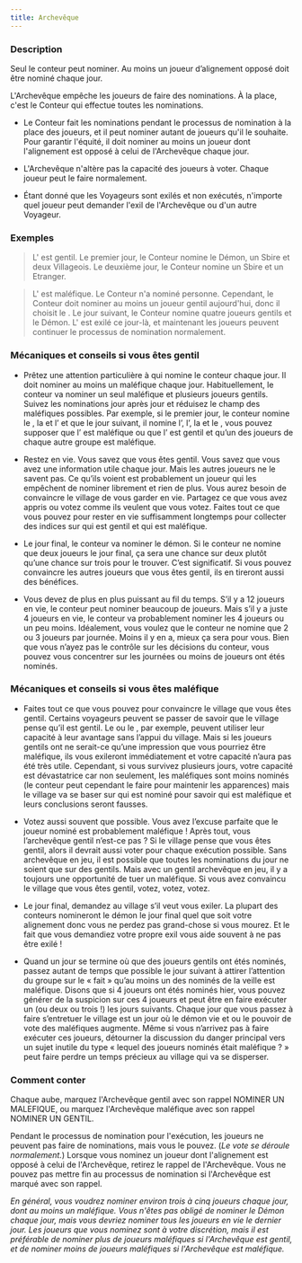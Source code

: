 ```yaml
---
title: Archevêque
---
```



<Role ARCHEVEQUE header />

### Description

Seul le conteur peut nominer. Au moins un joueur d’alignement opposé doit être nominé chaque jour.

L'Archevêque empêche les joueurs de faire des nominations. À la place, c'est le Conteur qui effectue toutes les nominations. 

-   Le Conteur fait les nominations pendant le processus de nomination à la place des joueurs, et il peut nominer autant de joueurs qu'il le souhaite. Pour garantir l'équité, il doit nominer au moins un joueur dont l'alignement est opposé à celui de l'Archevêque chaque jour. 

-   L'Archevêque n'altère pas la capacité des joueurs à voter. Chaque joueur peut le faire normalement. 

-   Étant donné que les Voyageurs sont exilés et non exécutés, n'importe quel joueur peut demander l'exil de l'Archevêque ou d'un autre Voyageur. 

### Exemples

> L'<Role ARCHEVEQUE /> est gentil. Le premier jour, le Conteur nomine le Démon, un Sbire et deux Villageois. Le deuxième jour, le Conteur nomine un Sbire et un Etranger.

> L'<Role ARCHEVEQUE /> est maléfique. Le Conteur n'a nominé personne. Cependant, le Conteur doit nominer au moins un joueur gentil aujourd'hui, donc il choisit le <Role MENESTREL />. Le jour suivant, le Conteur nomine quatre joueurs gentils et le Démon. L'<Role ARCHEVEQUE /> est exilé ce jour-là, et maintenant les joueurs peuvent continuer le processus de nomination normalement. 

### Mécaniques et conseils si vous êtes gentil

- Prêtez une attention particulière à qui nomine le conteur chaque jour. Il doit nominer au moins un maléfique chaque jour. Habituellement, le conteur va nominer un seul maléfique et plusieurs joueurs gentils. Suivez les nominations jour après jour et réduisez le champ des maléfiques possibles. Par exemple, si le premier jour, le conteur nomine le <Role FOU />, la <Role FEMME_DE_CHAMBRE /> et l’<Role INVENTEUR /> et que le jour suivant, il nomine l’<Role INVENTEUR />, l’<Role EXORCISTE />, la <Role MAMIE /> et le <Role MARIN />, vous pouvez supposer que l’<Role INVENTEUR /> est maléfique ou que l’<Role INVENTEUR /> est gentil et qu’un des joueurs de chaque autre groupe est maléfique.

- Restez en vie. Vous savez que vous êtes gentil. Vous savez que vous avez une information utile chaque jour. Mais les autres joueurs ne le savent pas. Ce qu’ils voient est probablement un joueur qui les empêchent de nominer librement et rien de plus. Vous aurez besoin de convaincre le village de vous garder en vie. Partagez ce que vous avez appris ou votez comme ils veulent que vous votez. Faites tout ce que vous pouvez pour rester en vie suffisamment longtemps pour collecter des indices sur qui est gentil et qui est maléfique.

- Le jour final, le conteur va nominer le démon. Si le conteur ne nomine que deux joueurs le jour final, ça sera une chance sur deux plutôt qu’une chance sur trois pour le trouver. C’est significatif. Si vous pouvez convaincre les autres joueurs que vous êtes gentil, ils en tireront aussi des bénéfices.

- Vous devez de plus en plus puissant au fil du temps. S’il y a 12 joueurs en vie, le conteur peut nominer beaucoup de joueurs. Mais s’il y a juste 4 joueurs en vie, le conteur va probablement nominer les 4 joueurs ou un peu moins. Idéalement, vous voulez que le conteur ne nomine que 2 ou 3 joueurs par journée. Moins il y en a, mieux ça sera pour vous. Bien que vous n’ayez pas le contrôle sur les décisions du conteur, vous pouvez vous concentrer sur les journées ou moins de joueurs ont étés nominés.

### Mécaniques et conseils si vous êtes maléfique

- Faites tout ce que vous pouvez pour convaincre le village que vous êtes gentil. Certains voyageurs peuvent se passer de savoir que le village pense qu’il est gentil. Le <Role MAGISTRAT /> ou le <Role NECROMANT />, par exemple, peuvent utiliser leur capacité à leur avantage sans l’appui du village. Mais si les joueurs gentils ont ne serait-ce qu’une impression que vous pourriez être maléfique, ils vous exileront immédiatement et votre capacité n’aura pas été très utile. Cependant, si vous survivez plusieurs jours, votre capacité est dévastatrice car non seulement, les maléfiques sont moins nominés (le conteur peut cependant le faire pour maintenir les apparences) mais le village va se baser sur qui est nominé pour savoir qui est maléfique et leurs conclusions seront fausses.

- Votez aussi souvent que possible. Vous avez l’excuse parfaite que le joueur nominé est probablement maléfique ! Après tout, vous l’archevêque gentil n’est-ce pas ? Si le village pense que vous êtes gentil, alors il devrait aussi voter pour chaque exécution possible. Sans archevêque en jeu, il est possible que toutes les nominations du jour ne soient que sur des gentils. Mais avec un gentil archevêque en jeu, il y a toujours une opportunité de tuer un maléfique. Si vous avez convaincu le village que vous êtes gentil, votez, votez, votez.

- Le jour final, demandez au village s’il veut vous exiler. La plupart des conteurs nomineront le démon le jour final quel que soit votre alignement donc vous ne perdez pas grand-chose si vous mourez. Et le fait que vous demandiez votre propre exil vous aide souvent à ne pas être exilé !

- Quand un jour se termine où que des joueurs gentils ont étés nominés, passez autant de temps que possible le jour suivant à attirer l’attention du groupe sur le « fait » qu’au moins un des nominés de la veille est maléfique. Disons que si 4 joueurs ont étés nominés hier, vous pouvez générer de la suspicion sur ces 4 joueurs et peut être en faire exécuter un (ou deux ou trois !) les jours suivants. Chaque jour que vous passez à faire s’entretuer le village est un jour où le démon vie et ou le pouvoir de vote des maléfiques augmente. Même si vous n’arrivez pas à faire exécuter ces joueurs, détourner la discussion du danger principal vers un sujet inutile du type « lequel des joueurs nominés était maléfique ? » peut faire perdre un temps précieux au village qui va se disperser.

### Comment conter

Chaque aube, marquez l'Archevêque gentil avec son rappel NOMINER UN MALEFIQUE, ou marquez l'Archevêque maléfique avec son rappel NOMINER UN GENTIL. 

Pendant le processus de nomination pour l'exécution, les joueurs ne peuvent pas faire de nominations, mais vous le pouvez. (_Le vote se déroule normalement._) Lorsque vous nominez un joueur dont l'alignement est opposé à celui de l'Archevêque, retirez le rappel de l'Archevêque. Vous ne pouvez pas mettre fin au processus de nomination si l'Archevêque est marqué avec son rappel. 

_En général, vous voudrez nominer environ trois à cinq joueurs chaque jour, dont au moins un maléfique. Vous n'êtes pas obligé de nominer le Démon chaque jour, mais vous devriez nominer tous les joueurs en vie le dernier jour. Les joueurs que vous nominez sont à votre discrétion, mais il est préférable de nominer plus de joueurs maléfiques si l'Archevêque est gentil, et de nominer moins de joueurs maléfiques si l'Archevêque est maléfique._